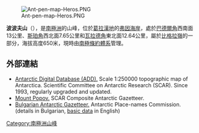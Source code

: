 [[Image:Ant-pen-map-Heros.PNG|thumb]]

{{coord|66|32|20|S|63|54|25|W|display=title}}

'''波波夫山'''（{{lang-en|Mount Popov}}），是[[南極洲|南極洲]]的山峰，位於[[葛拉漢地|葛拉漢地]]的[[弗因海岸|弗因海岸]]，處於[[巴德爾角|巴德爾角]]西南面13公里、[[斯珀角|斯珀角]]西北面7.65公里和[[瓦拉德角|瓦拉德角]]東北面12.64公里，屬於[[比格拉嶺|比格拉嶺]]的一部分，海拔高度650米，現時由[[南極條約體系|南極條約體系]]管理。

==外部連結==
* [http://www.add.scar.org Antarctic Digital Database (ADD).] {{Wayback|url=http://www.add.scar.org/ |date=20170305000653 }} Scale 1:250000 topographic map of Antarctica. Scientific Committee on Antarctic Research (SCAR). Since 1993, regularly upgraded and updated.
* [https://data.aad.gov.au/aadc/gaz/scar/display_name.cfm?gaz_id=137678 Mount Popov.] {{Wayback|url=https://data.aad.gov.au/aadc/gaz/scar/display_name.cfm?gaz_id=137678 |date=20170922100956 }} SCAR Composite Antarctic Gazetteer.
* [http://apcbg.org/gazet-bg.doc Bulgarian Antarctic Gazetteer.] {{Wayback|url=http://apcbg.org/gazet-bg.doc |date=20160206203828 }} Antarctic Place-names Commission. (details in Bulgarian, [http://apcbg.org/gazet.htm basic data] {{Wayback|url=http://apcbg.org/gazet.htm |date=20160304071225 }} in English)

{{DEFAULTSORT:Mount Popov}}
[[Category:南極洲山峰|Category:南極洲山峰]]


{{FoynCoast-geo-stub}}